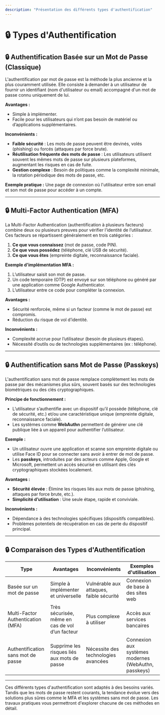 ```yaml
---
description: "Présentation des différents types d'authentification"
---
```


# 🔒 **Types d'Authentification**


## 🔒 **Authentification Basée sur un Mot de Passe (Classique)**
L'authentification par mot de passe est la méthode la plus ancienne et la plus couramment utilisée. Elle consiste à demander à un utilisateur de fournir un identifiant (nom d'utilisateur ou email) accompagné d'un mot de passe connu uniquement de lui.  

**Avantages :**  
- Simple à implémenter.  
- Facile pour les utilisateurs qui n’ont pas besoin de matériel ou d’applications supplémentaires.  

**Inconvénients :**  
- **Faible sécurité** : Les mots de passe peuvent être devinés, volés (phishing) ou forcés (attaques par force brute).  
- **Réutilisation fréquente des mots de passe** : Les utilisateurs utilisent souvent les mêmes mots de passe sur plusieurs plateformes, augmentant les risques en cas de fuite.  
- **Gestion complexe** : Besoin de politiques comme la complexité minimale, la rotation périodique des mots de passe, etc.  

**Exemple pratique :** Une page de connexion où l'utilisateur entre son email et son mot de passe pour accéder à un compte.  

---

## 🔒 **Multi-Factor Authentication (MFA)**
La Multi-Factor Authentication (authentification à plusieurs facteurs) combine deux ou plusieurs preuves pour vérifier l’identité de l’utilisateur. Ces facteurs se répartissent généralement en trois catégories :  
1. **Ce que vous connaissez** (mot de passe, code PIN).  
2. **Ce que vous possédez** (téléphone, clé USB de sécurité).  
3. **Ce que vous êtes** (empreinte digitale, reconnaissance faciale).  

**Exemple d'implémentation MFA :**  
1. L’utilisateur saisit son mot de passe.  
2. Un code temporaire (OTP) est envoyé sur son téléphone ou généré par une application comme Google Authenticator.  
3. L’utilisateur entre ce code pour compléter la connexion.  

**Avantages :**  
- Sécurité renforcée, même si un facteur (comme le mot de passe) est compromis.  
- Réduction du risque de vol d’identité.  

**Inconvénients :**  
- Complexité accrue pour l’utilisateur (besoin de plusieurs étapes).  
- Nécessité d’outils ou de technologies supplémentaires (ex : téléphone).  

---

## 🔒 **Authentification sans Mot de Passe (Passkeys)**
L'authentification sans mot de passe remplace complètement les mots de passe par des mécanismes plus sûrs, souvent basés sur des technologies biométriques ou des clés cryptographiques.  

**Principe de fonctionnement :**  
- L’utilisateur s’authentifie avec un dispositif qu’il possède (téléphone, clé de sécurité, etc.) et/ou une caractéristique unique (empreinte digitale, reconnaissance faciale).  
- Les systèmes comme **WebAuthn** permettent de générer une clé publique liée à un appareil pour authentifier l’utilisateur.  

**Exemple :**  
- Un utilisateur ouvre une application et scanne son empreinte digitale ou utilise Face ID pour se connecter sans avoir à entrer de mot de passe.  
- Les **passkeys**, introduites par des acteurs comme Apple, Google et Microsoft, permettent un accès sécurisé en utilisant des clés cryptographiques stockées localement.  

**Avantages :**  
- **Sécurité élevée** : Élimine les risques liés aux mots de passe (phishing, attaques par force brute, etc.).  
- **Simplicité d’utilisation** : Une seule étape, rapide et conviviale.  

**Inconvénients :**  
- Dépendance à des technologies spécifiques (dispositifs compatibles).  
- Problèmes potentiels de récupération en cas de perte du dispositif principal.  

---

## 🔒 **Comparaison des Types d'Authentification**

| **Type**                  | **Avantages**                             | **Inconvénients**                          | **Exemples d'utilisation**              |
|---------------------------|------------------------------------------|-------------------------------------------|----------------------------------------|
| Basée sur un mot de passe | Simple à implémenter et universelle       | Vulnérable aux attaques, faible sécurité   | Connexion de base à des sites web      |
| Multi-Factor Authentication (MFA) | Très sécurisée, même en cas de vol d’un facteur | Plus complexe à utiliser                  | Accès aux services bancaires           |
| Authentification sans mot de passe | Supprime les risques liés aux mots de passe   | Nécessite des technologies avancées        | Connexion aux systèmes modernes (WebAuthn, passkeys) |

---

Ces différents types d'authentification sont adaptés à des besoins variés. Tandis que les mots de passe restent courants, la tendance évolue vers des solutions plus sûres comme le MFA et les systèmes sans mot de passe. Les travaux pratiques vous permettront d'explorer chacune de ces méthodes en détail. 